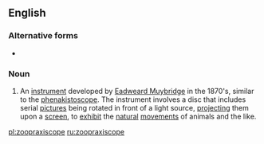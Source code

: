 {{also|zoöpraxiscope}}
==English==

===Alternative forms===
* {{l|en|zoöpraxiscope}}

===Noun===
{{en-noun}}

# {{lb|en|photography|historical}} An [[instrument]] developed by [[w:Eadweard Muybridge|Eadweard Muybridge]] in the 1870's, similar to the [[phenakistoscope]]. The instrument involves a disc that includes serial [[pictures]] being rotated in front of a light source, [[project]]ing them upon a [[screen]], to [[exhibit]] the [[natural]] [[movements]] of animals and the like.

[[pl:zoopraxiscope]]
[[ru:zoopraxiscope]]